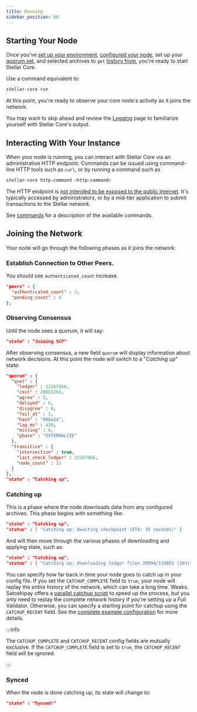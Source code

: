 ```yaml
---
title: Running
sidebar_position: 60
---
```


## Starting Your Node

Once you've [set up your environment](./prerequisites.mdx), [configured your node](./configuring.mdx), set up your [quorum set](./configuring.mdx#choosing-your-quorum-set), and selected archives to `get` [history from](./environment-preparation.mdx#history), you're ready to start Stellar Core.

Use a command equivalent to:

```bash
stellar-core run
```

At this point, you're ready to observe your core node's activity as it joins the network.

You may want to skip ahead and review the [Logging](./logging.mdx) page to familiarize yourself with Stellar Core's output.

## Interacting With Your Instance

When your node is running, you can interact with Stellar Core via an administrative HTTP endpoint. Commands can be issued using command-line HTTP tools such as `curl`, or by running a command such as

```bash
stellar-core http-command <http-command>
```

The HTTP endpoint is [not intended to be exposed to the public internet](./prerequisites.mdx#internal-system-access). It's typically accessed by administrators, or by a mid-tier application to submit transactions to the Stellar network.

See [commands](./commands.mdx) for a description of the available commands.

## Joining the Network

Your node will go through the following phases as it joins the network:

### Establish Connection to Other Peers.

You should see `authenticated_count` increase.

```json
"peers" : {
  "authenticated_count" : 3,
  "pending_count" : 4
},
```

### Observing Consensus

Until the node sees a quorum, it will say:

```json
"state" : "Joining SCP"
```

After observing consensus, a new field `quorum` will display information about network decisions. At this point the node will switch to a "_Catching up_" state:

```json
"quorum" : {
  "qset" : {
    "ledger" : 22267866,
    "cost" : 20883268,
    "agree" : 5,
    "delayed" : 0,
    "disagree" : 0,
    "fail_at" : 3,
    "hash" : "980a24",
    "lag_ms" : 430,
    "missing" : 0,
    "phase" : "EXTERNALIZE"
  },
  "transitive" : {
    "intersection" : true,
    "last_check_ledger" : 22267866,
    "node_count" : 21
  }
},
"state" : "Catching up",
```

### Catching up

This is a phase where the node downloads data from any configured archives. This phase begins with something like:

```json
"state" : "Catching up",
"status" : [ "Catching up: Awaiting checkpoint (ETA: 35 seconds)" ]
```

And will then move through the various phases of downloading and applying state, such as:

```json
"state" : "Catching up",
"status" : [ "Catching up: downloading ledger files 20094/119803 (16%)" ]
```

You can specify how far back in time your node goes to catch up in your config file. If you set the `CATCHUP_COMPLETE` field to `true`, your node will replay the _entire history_ of the network, which can take a long time. Weeks. Satoshipay offers a [parallel catchup script](https://github.com/satoshipay/stellar-core-parallel-catchup) to speed up the process, but you only need to replay the complete network history if you're setting up a Full Validator. Otherwise, you can specify a starting point for catchup using the `CATCHUP_RECENT` field. See the [complete example configuration] for more details.

:::info

The `CATCHUP_COMPLETE` and `CATCHUP_RECENT` config fields are mutually exclusive. If the `CATCHUP_COMPLETE` field is set to `true`, the `CATCHUP_RECENT` field will be ignored.

:::

### Synced

When the node is done catching up, its state will change to:

```json
"state" : "Synced!"
```

[complete example configuration]: https://github.com/stellar/stellar-core/blob/master/docs/stellar-core_example.cfg
